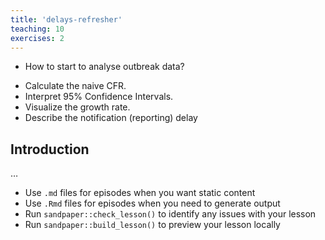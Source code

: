 ```yaml
---
title: 'delays-refresher'
teaching: 10
exercises: 2
---
```


:::::::::::::::::::::::::::::::::::::: questions 

- How to start to analyse outbreak data?

::::::::::::::::::::::::::::::::::::::::::::::::

::::::::::::::::::::::::::::::::::::: objectives

- Calculate the naive CFR.
- Interpret 95% Confidence Intervals.
- Visualize the growth rate.
- Describe the notification (reporting) delay

::::::::::::::::::::::::::::::::::::::::::::::::

## Introduction

...

::::::::::::::::::::::::::::::::::::: keypoints 

- Use `.md` files for episodes when you want static content
- Use `.Rmd` files for episodes when you need to generate output
- Run `sandpaper::check_lesson()` to identify any issues with your lesson
- Run `sandpaper::build_lesson()` to preview your lesson locally

::::::::::::::::::::::::::::::::::::::::::::::::

